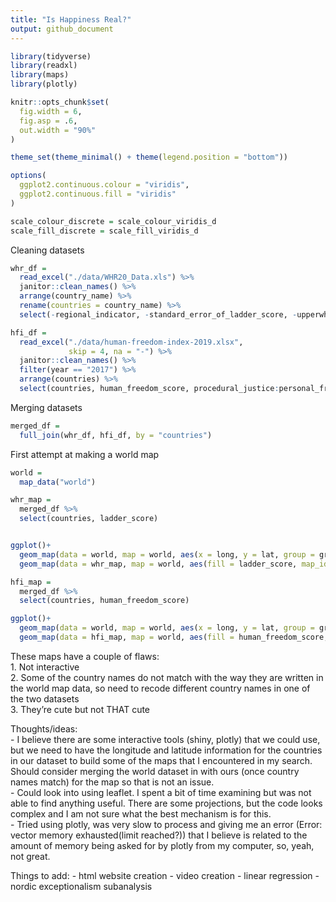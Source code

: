 ```yaml
---
title: "Is Happiness Real?"
output: github_document
---
```


```r
library(tidyverse)
library(readxl)
library(maps)
library(plotly)

knitr::opts_chunk$set(
  fig.width = 6,
  fig.asp = .6,
  out.width = "90%"
)

theme_set(theme_minimal() + theme(legend.position = "bottom"))

options(
  ggplot2.continuous.colour = "viridis",
  ggplot2.continuous.fill = "viridis"
)

scale_colour_discrete = scale_colour_viridis_d
scale_fill_discrete = scale_fill_viridis_d
```

Cleaning datasets

```r
whr_df = 
  read_excel("./data/WHR20_Data.xls") %>% 
  janitor::clean_names() %>% 
  arrange(country_name) %>% 
  rename(countries = country_name) %>% 
  select(-regional_indicator, -standard_error_of_ladder_score, -upperwhisker, -lowerwhisker)

hfi_df = 
  read_excel("./data/human-freedom-index-2019.xlsx",
             skip = 4, na = "-") %>% 
  janitor::clean_names() %>% 
  filter(year == "2017") %>% 
  arrange(countries) %>% 
  select(countries, human_freedom_score, procedural_justice:personal_freedom_score, government_consumption:economic_freedom_score)

```

Merging datasets

```r
merged_df = 
  full_join(whr_df, hfi_df, by = "countries")
```

First attempt at making a world map

```r
world = 
  map_data("world")

whr_map =
  merged_df %>% 
  select(countries, ladder_score)


ggplot()+
  geom_map(data = world, map = world, aes(x = long, y = lat, group = group, map_id = region))+
  geom_map(data = whr_map, map = world, aes(fill = ladder_score, map_id = countries))
```

```r
hfi_map = 
  merged_df %>% 
  select(countries, human_freedom_score)

ggplot()+
  geom_map(data = world, map = world, aes(x = long, y = lat, group = group, map_id = region))+
  geom_map(data = hfi_map, map = world, aes(fill = human_freedom_score, map_id = countries))
```


These maps have a couple of flaws:  
1. Not interactive  
2. Some of the country names do not match with the way they are written in the world map data, so need to recode different country names in one of the two datasets  
3. They're cute but not THAT cute

Thoughts/ideas:  
- I believe there are some interactive tools (shiny, plotly) that we could use, but we need to have the longitude and latitude information for the countries in our dataset to build some of the maps that I encountered in my search. Should consider merging the world dataset in with ours (once country names match) for the map so that is not an issue.  
- Could look into using leaflet. I spent a bit of time examining but was not able to find anything useful. There are some projections, but the code looks complex and I am not sure what the best mechanism is for this.  
- Tried using plotly, was very slow to process and giving me an error (Error: vector memory exhausted(limit reached?)) that I believe is related to the amount of memory being asked for by plotly from my computer, so, yeah, not great.

Things to add:
- html website creation
- video creation
- linear regression
- nordic exceptionalism subanalysis
